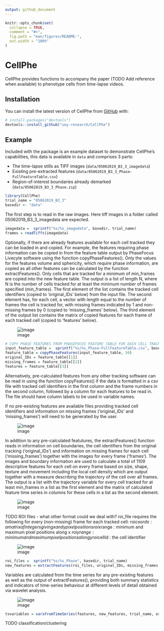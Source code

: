 ```yaml
---
output: github_document
---
```


<!-- README.md is generated from README.Rmd. Please edit that file -->

```r
knitr::opts_chunk$set(
  collapse = TRUE,
  comment = "#>",
  fig.path = "man/figures/README-",
  out.width = "100%"
)
```

# CellPhe

<!-- badges: start -->
<!-- badges: end -->

CellPhe provides functions to accompany the paper (TODO Add reference when available) to phenotype cells from time-lapse videos.

## Installation

You can install the latest version of CellPhe from [GitHub](https://github.com/) with:

``` r
# install.packages("devtools")
devtools::install_github("uoy-research/CellPhe")
```

## Example

Included with the package is an example dataset to demonstrate CellPhe's capabilities, this data is available in `data` and comprises 3 parts:

  - The time-lapse stills as TIFF images (`data/05062019_B3_3_imagedata`)
  - Existing pre-extracted features (`data/05062019_B3_3_Phase-FullFeatureTable.csv`)
  - Region-of-interest boundaries already demarked (`data/05062019_B3_3_Phase.zip`) 

```r
library(CellPhe)
trial_name = "05062019_B3_3"
basedir <- "data"
```

The first step is to read in the raw images. Here tiff images in a folder 
called 05062019_B3_3_imagedata are expected.

```r
imagedata =  sprintf("%s/%s_imagedata", basedir, trial_name)
frames = readTiffs(imagedata)
```

Optionally, if there are already features available for each cell tracked 
they can be loaded in and copied. For example, the features requiring phase 
information can be copied in from the feature table output by PhaseFocus Livecyte 
software using the function copyPhaseFeatures(). Only the values for the features 
volume and sphericity, which require phase information, are copied as all other 
features can be calculated by the function extractFeatures(). Only cells that 
are tracked for a minimum of min_frames are copied into the new feature table. 
The output is a list of length N, where N is the number of cells tracked for at 
least the minimum number of frames specified (min_frames). The first element 
of the list contains the tracked cell identifiers (copied to 'original_IDs' below)
from the input file. The second element has, for each cell, a vector with length 
equal to the number of frames the cell is tracked for, with missing frames indicated 
by 1 and non-missing frames by 0 (copied to 'missing_frames' below). The third element 
of the output list contains the matrix of copied features for each frame of each 
tracked cell (copied to 'features' below).

![image](https://user-images.githubusercontent.com/12910047/178154414-3144549d-2c62-42cd-b624-828f7638f7eb.png)

```r
# COPY PHASE FEATURES FROM PHASEFOCUS FEATURE TABLE FOR EACH CELL TRACKED FOR MORE THAN MIN_FRAMES AND FIND MISSING FRAMES:
input_feature_table =  sprintf("%s/%s_Phase-FullFeatureTable.csv", basedir, trial_name)
feature_table = copyPhaseFeatures(input_feature_table, 50)
original_IDs = feature_table[[1]]
missing_frames = feature_table[[2]]
features = feature_table[[3]]
```
Alternatively, pre-calculated features from any other tracking software can be read in
using the function copyFeatures() if the data is formatted in a csv file with tracked cell 
identifiers in the first column and the frame numbers in the second column, followed by a 
column for each features to be read in. The file should have column labels to be used in 
variable names. 

If no pre-existing features are available files providing tracked cell identifiers and information 
on missing frames ('original_IDs' and 'missing_frames') will need to be generated by the user.

![image](https://user-images.githubusercontent.com/12910047/178154884-d06f07b0-95f5-4900-b276-bbe6df2e462c.png)

In addition to any pre-calculated featutures, the extractFeatures() function reads in information on cell 
boundaries, the cell identifiers from the original tracking ('original_IDs') and information on missing 
frames for each cell ('missing_frames') together with the images for every frame ('frames'). 
The images and boundary information are used to calculate a total of 1109 descriptive features for each cell 
on every frame based on size, shape, texture and movement including the local cell density which are output 
together with a measure describing the trajectory of the cell over all frames. The output is a list with the 
trajectory variable for every cell tracked for at least min_frames in a list as the first element and the 
matrix of calculated feature time series in columns for these cells in a list as the second element.

![image](https://user-images.githubusercontent.com/12910047/178156942-282c37cc-5329-4cbe-9ec1-ecd4b9b8f698.png)

TODO ROI files - what other format could we deal with?
roi_file requires the following for every (non-missing) frame for each tracked cell:
roi$coords : a matrix of integers giving x and y pixel positions
roi$xrange : minimum and maximum pixel positions along x
roi$yrange : minimum and maximum pixel positions along y
roi$cellId : the cell identifier

![image](https://user-images.githubusercontent.com/12910047/178157097-d5d163e8-15c3-4f44-936f-89a84ee79b11.png)

```r
roi_files =  sprintf("%s/%s_Phase", basedir, trial_name)
new_features = extractFeatures(roi_files, original_IDs, missing_frames, frames, min_frames, framerate=0.0028)
```
Variables are calculated from the time series for any pre-existing features as well as the output of extractFeatures(), providing both summary statistics and indicators of time-series behaviour at different levels of detail obtained via wavelet analysis. 

![image](https://user-images.githubusercontent.com/12910047/178157253-92438bba-5778-4028-a227-5dc88b37a086.png)

```r
tsvariables = varsFromTimeSeries(features, new_features, trial_name, original_IDs)
```

TODO classification/clustering
